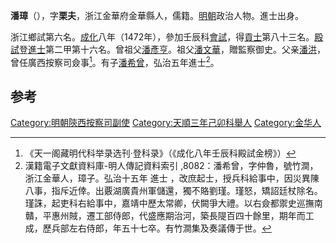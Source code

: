 '''潘璋'''（{{bd|1435年||1489年}}），字'''栗夫'''，浙江金華府金華縣人，儒籍。[[明朝|明朝]]政治人物。進士出身。

浙江鄉試第六名。[[成化|成化]]八年（1472年），參加壬辰科[[會試|會試]]，得[[貢士|貢士]]第八十三名。[[殿試|殿試]]登[[進士|進士]]第二甲第十六名。曾祖父[[潘彥亨|潘彥亨]]。祖父[[潘文華|潘文華]]，贈監察御史。父亲[[潘洪|潘洪]]，曾任廣西按察司僉事<ref>《天一阁藏明代科举录选刊·登科录》（《成化八年壬辰科殿試金榜》）</ref>。有子[[潘希曾|潘希曾]]，弘治五年進士<ref>漢籍電子文獻資料庫-明人傳記資料索引 ,8082：潘希曾，字仲魯，號竹澗，浙江金華人，璋子。弘治十五年 進士 ，改庶起士，授兵科給事中，因災異陳八事，指斥近倖。出覈湖廣貴州軍儲還，獨不賂劉瑾。瑾怒，矯詔廷杖除名。瑾誅，起吏科右給事中，嘉靖中歷太常卿，伏闕爭大禮。以右僉都禦史巡撫南贛，平惠州賊，遷工部侍郎，代盛應期治河，築長隄百四十餘里，期年而工成，歷兵部左右侍郎，年五十七卒。有竹澗集及奏議傳于世。</ref>。

==参考==
{{reflist}}
{{明朝人物小作品}}
{{成化八年壬辰科殿試金榜}}

[[Category:明朝陝西按察司副使|Category:明朝陝西按察司副使]]
[[Category:天順三年己卯科舉人|Category:天順三年己卯科舉人]]
[[Category:金华人|Category:金华人]]